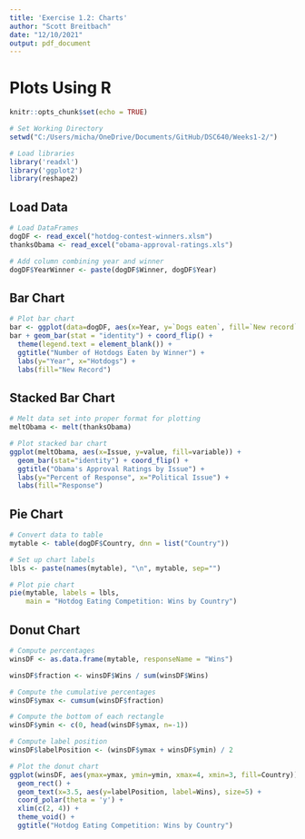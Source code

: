 ```yaml
---
title: 'Exercise 1.2: Charts'
author: "Scott Breitbach"
date: "12/10/2021"
output: pdf_document
---
```


# Plots Using **R**

```r
knitr::opts_chunk$set(echo = TRUE)

# Set Working Directory
setwd("C:/Users/micha/OneDrive/Documents/GitHub/DSC640/Weeks1-2/")

# Load libraries
library('readxl')
library('ggplot2')
library(reshape2)

```

## Load Data

```r
# Load DataFrames
dogDF <- read_excel("hotdog-contest-winners.xlsm")
thanksObama <- read_excel("obama-approval-ratings.xls")

# Add column combining year and winner
dogDF$YearWinner <- paste(dogDF$Winner, dogDF$Year)

```
\pagebreak

## Bar Chart

```r
# Plot bar chart
bar <- ggplot(data=dogDF, aes(x=Year, y=`Dogs eaten`, fill=`New record`)) 
bar + geom_bar(stat = "identity") + coord_flip() + 
  theme(legend.text = element_blank()) + 
  ggtitle("Number of Hotdogs Eaten by Winner") + 
  labs(y="Year", x="Hotdogs") + 
  labs(fill="New Record")

```
\pagebreak

## Stacked Bar Chart

```r
# Melt data set into proper format for plotting
meltObama <- melt(thanksObama)

# Plot stacked bar chart
ggplot(meltObama, aes(x=Issue, y=value, fill=variable)) + 
  geom_bar(stat="identity") + coord_flip() + 
  ggtitle("Obama's Approval Ratings by Issue") + 
  labs(y="Percent of Response", x="Political Issue") + 
  labs(fill="Response")

```
\pagebreak

## Pie Chart

```r
# Convert data to table
mytable <- table(dogDF$Country, dnn = list("Country"))

# Set up chart labels
lbls <- paste(names(mytable), "\n", mytable, sep="")

# Plot pie chart
pie(mytable, labels = lbls, 
    main = "Hotdog Eating Competition: Wins by Country")

```
\pagebreak

## Donut Chart

```r
# Compute percentages
winsDF <- as.data.frame(mytable, responseName = "Wins")

winsDF$fraction <- winsDF$Wins / sum(winsDF$Wins)

# Compute the cumulative percentages
winsDF$ymax <- cumsum(winsDF$fraction)

# Compute the bottom of each rectangle
winsDF$ymin <- c(0, head(winsDF$ymax, n=-1))

# Compute label position
winsDF$labelPosition <- (winsDF$ymax + winsDF$ymin) / 2

# Plot the donut chart
ggplot(winsDF, aes(ymax=ymax, ymin=ymin, xmax=4, xmin=3, fill=Country)) + 
  geom_rect() + 
  geom_text(x=3.5, aes(y=labelPosition, label=Wins), size=5) +
  coord_polar(theta = 'y') +
  xlim(c(2, 4)) +
  theme_void() +
  ggtitle("Hotdog Eating Competition: Wins by Country")

```


